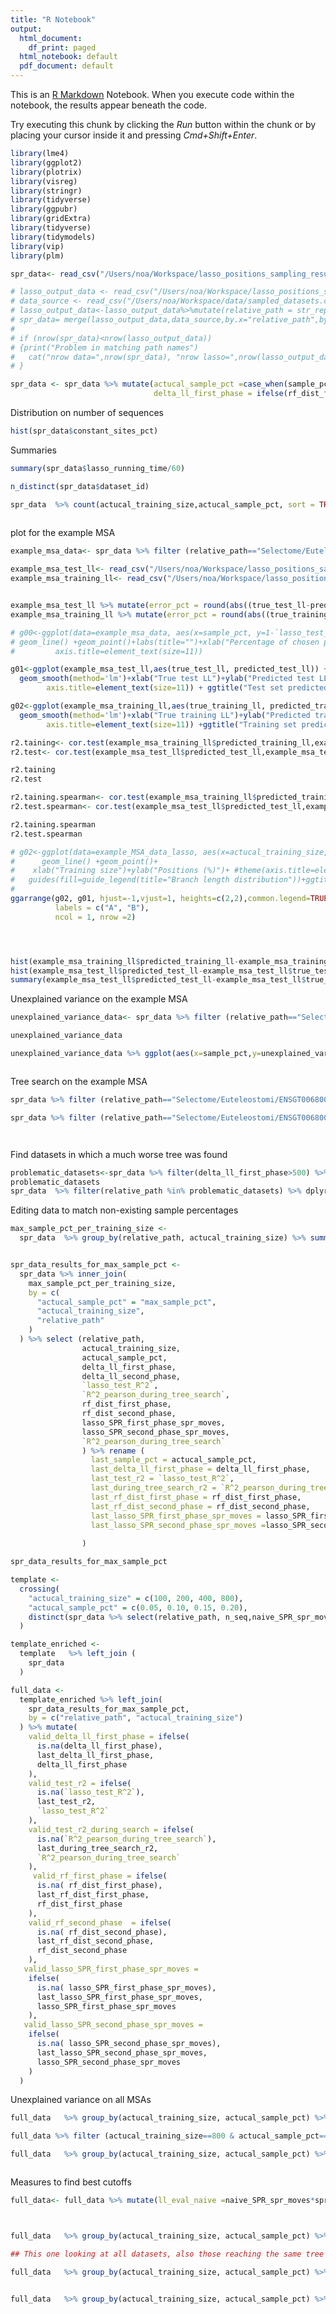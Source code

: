 ```yaml
---
title: "R Notebook"
output:
  html_document:
    df_print: paged
  html_notebook: default
  pdf_document: default
---
```


This is an [R Markdown](http://rmarkdown.rstudio.com) Notebook. When you execute code within the notebook, the results appear beneath the code. 

Try executing this chunk by clicking the *Run* button within the chunk or by placing your cursor inside it and pressing *Cmd+Shift+Enter*. 

```r
library(lme4)
library(ggplot2)
library(plotrix)
library(visreg)
library(stringr)
library(tidyverse)
library(ggpubr)
library(gridExtra)
library(tidyverse)
library(tidymodels)
library(vip) 
library(plm)

```

```r
spr_data<- read_csv("/Users/noa/Workspace/lasso_positions_sampling_results/large_spr_data.csv") %>% mutate(relative_path = dataset_id)
```

```r
# lasso_output_data <- read_csv("/Users/noa/Workspace/lasso_positions_sampling_results/new_spr_results.csv")
# data_source <- read_csv("/Users/noa/Workspace/data/sampled_datasets.csv")
# lasso_output_data<-lasso_output_data%>%mutate(relative_path = str_replace_all(dataset_id,'(/groups/pupko/noaeker/data/ABC_DR/)|(/ref_msa.aa.phy)',""))
# spr_data= merge(lasso_output_data,data_source,by.x="relative_path",by.y="path", all.x = TRUE)
# 
# if (nrow(spr_data)<nrow(lasso_output_data))
# {print("Problem in matching path names")
#   cat("nrow data=",nrow(spr_data), "nrow lasso=",nrow(lasso_output_data))
# }
```
```r
spr_data <- spr_data %>% mutate(actucal_sample_pct =case_when(sample_pct>=0.2 ~ 0.2, sample_pct>=0.15 ~0.15, sample_pct>=0.1 ~ 0.1, sample_pct>=0.05 ~ 0.05) ,
                                delta_ll_first_phase = ifelse(rf_dist_first_phase>0,naive_SPR_ll-lasso_SPR_first_phase_ll,0), delta_ll_second_phase = ifelse(rf_dist_second_phase>0,naive_SPR_ll-lasso_SPR_second_phase_ll,0), spr_neighbours = 2*(n_seq-3)*((2*n_seq)- 7) ) %>% filter(n_seq>=5)

```

Distribution on number of sequences

```r
hist(spr_data$constant_sites_pct)
```

Summaries

```r
summary(spr_data$lasso_running_time/60)
```

```r
n_distinct(spr_data$dataset_id)

spr_data  %>% count(actucal_training_size,actucal_sample_pct, sort = TRUE) %>% arrange(actucal_training_size, actucal_sample_pct)
  
```





plot for the example MSA 

```r
example_msa_data<- spr_data %>% filter (relative_path=="Selectome/Euteleostomi/ENSGT00680000099951", actucal_training_size==800)

example_msa_test_ll<- read_csv("/Users/noa/Workspace/lasso_positions_sampling_results/test_sitelh_df_prediction_51.csv")
example_msa_training_ll<- read_csv("/Users/noa/Workspace/lasso_positions_sampling_results/training_sitelh_df_prediction_51.csv")


example_msa_test_ll %>% mutate(error_pct = round(abs((true_test_ll-predicted_test_ll)/true_test_ll)*100,3)) %>% head(5)
example_msa_training_ll %>% mutate(error_pct = round(abs((true_training_ll-predicted_training_ll)/true_training_ll)*100,3)) %>% head(5)

# g00<-ggplot(data=example_msa_data, aes(x=sample_pct, y=1-`lasso_test_R^2`)) +theme_classic()+
# geom_line() +geom_point()+labs(title="")+xlab("Percentage of chosen positions")+ ylab("unexplained variance (%)") + theme(plot.title = element_text(hjust = 0.5))+scale_x_continuous(labels = scales::percent)+scale_y_continuous(labels = scales::percent)+ theme(plot.title = element_text(hjust = 0.5))+theme(axis.text=element_text(size=11),
#         axis.title=element_text(size=11))

g01<-ggplot(example_msa_test_ll,aes(true_test_ll, predicted_test_ll)) +theme_classic()+
  geom_smooth(method='lm')+xlab("True test LL")+ylab("Predicted test LL ")+geom_point()+ labs(title="")+theme(plot.title = element_text(hjust = 0.5))+ theme(plot.title = element_text(hjust = 0.5))+theme(axis.text=element_text(size=11),
        axis.title=element_text(size=11)) + ggtitle("Test set predicted log-likelihood vs. true log-likelihood")

g02<-ggplot(example_msa_training_ll,aes(true_training_ll, predicted_training_ll)) +theme_classic()+
  geom_smooth(method='lm')+xlab("True training LL")+ylab("Predicted training LL ")+geom_point()+ labs(title="")+theme(plot.title = element_text(hjust = 0.5))+ theme(plot.title = element_text(hjust = 0.5))+theme(axis.text=element_text(size=11),
        axis.title=element_text(size=11)) +ggtitle("Training set predicted log-likelihood vs. true log-likelihood")

r2.taining<- cor.test(example_msa_training_ll$predicted_training_ll,example_msa_training_ll$true_training_ll )
r2.test<- cor.test(example_msa_test_ll$predicted_test_ll,example_msa_test_ll$true_test_ll )

r2.taining
r2.test

r2.taining.spearman<- cor.test(example_msa_training_ll$predicted_training_ll,example_msa_training_ll$true_training_ll, method = "spearman" )
r2.test.spearman<- cor.test(example_msa_test_ll$predicted_test_ll,example_msa_test_ll$true_test_ll, method = "spearman" )

r2.taining.spearman
r2.test.spearman

# g02<-ggplot(data=example_MSA_data_lasso, aes(x=actucal_training_size,color=brlen_generator, y=sample_pct))+theme_classic()+ labs(color = "Branch length distribution")+
#      geom_line() +geom_point()+
#    xlab("Training size")+ylab("Positions (%)")+ #theme(axis.title=element_text(size=10),)
#   guides(fill=guide_legend(title="Branch length distribution"))+ggtitle("Median percentage of positions chosen by Lasso")+scale_y_continuous(labels = scales::percent)+ theme(legend.position = "none")+ theme(plot.title = element_text(hjust = 0.5))+labs(color = "Branch length distribution")
# 
ggarrange(g02, g01, hjust=-1,vjust=1, heights=c(2,2),common.legend=TRUE,
          labels = c("A", "B"),
          ncol = 1, nrow =2)





```




```r
hist(example_msa_training_ll$predicted_training_ll-example_msa_training_ll$true_training_ll)
hist(example_msa_test_ll$predicted_test_ll-example_msa_test_ll$true_test_ll)
summary(example_msa_test_ll$predicted_test_ll-example_msa_test_ll$true_test_ll)
```

Unexplained variance on the example MSA

```r

unexplained_variance_data<- spr_data %>% filter (relative_path=="Selectome/Euteleostomi/ENSGT00680000099951")  %>% select (sample_pct,actucal_training_size,`lasso_test_R^2`, lasso_test_spearmanr) %>% mutate (unexplained_var =1-`lasso_test_R^2` )

unexplained_variance_data

unexplained_variance_data %>% ggplot(aes(x=sample_pct,y=unexplained_var, group = as.factor(actucal_training_size), colour = as.factor(actucal_training_size))) +geom_line() + geom_point()+ scale_x_continuous(labels = scales::percent) +labs(color="Training size",x="Sample percentage (t)",y="Unexplained variance (%)", title="Percentage of unexplained variance on test set") +  scale_y_continuous(labels = scales::percent, limits = c(0,0.025))+theme_classic()



```


Tree search on the example MSA

```r

spr_data %>% filter (relative_path=="Selectome/Euteleostomi/ENSGT00680000099951") %>% select ( actucal_training_size,actucal_sample_pct,  delta_ll_first_phase)

spr_data %>% filter (relative_path=="Selectome/Euteleostomi/ENSGT00680000099951") %>% ggplot(aes(x=sample_pct,y=delta_ll_first_phase, group = as.factor(actucal_training_size), colour = as.factor(actucal_training_size))) +geom_line() + geom_point()+ scale_x_continuous(labels = scales::percent) +labs(color="Training size",x="Sample percentage (t)",y="log-likelihood difference", title="log-likelihood differences") +theme_classic()



```



```r

```




Find datasets in which a much worse tree was found

```r
problematic_datasets<-spr_data %>% filter(delta_ll_first_phase>500) %>% distinct(relative_path) %>% pull(relative_path)
problematic_datasets
spr_data  %>% filter(relative_path %in% problematic_datasets) %>% dplyr::select(relative_path,n_seq, actucal_training_size,sample_pct, `R^2_pearson_during_tree_search`,delta_ll_first_phase,lasso_SPR_first_phase_spr_moves,lasso_SPR_second_phase_spr_moves,lasso_SPR_second_phase_ll, naive_SPR_spr_moves)
```




Editing data to match non-existing sample percentages

```r
max_sample_pct_per_training_size <-
  spr_data  %>% group_by(relative_path, actucal_training_size) %>% summarise (max_sample_pct = max(actucal_sample_pct))


spr_data_results_for_max_sample_pct <-
  spr_data %>% inner_join(
    max_sample_pct_per_training_size,
    by = c(
      "actucal_sample_pct" = "max_sample_pct",
      "actucal_training_size",
      "relative_path"
    )
  ) %>% select (relative_path,
                actucal_training_size,
                actucal_sample_pct,
                delta_ll_first_phase,
                delta_ll_second_phase,
                `lasso_test_R^2`,
                `R^2_pearson_during_tree_search`,
                rf_dist_first_phase, 
                rf_dist_second_phase,
                lasso_SPR_first_phase_spr_moves,
                lasso_SPR_second_phase_spr_moves,
                `R^2_pearson_during_tree_search`
                ) %>% rename (
                  last_sample_pct = actucal_sample_pct,
                  last_delta_ll_first_phase = delta_ll_first_phase,
                  last_test_r2 = `lasso_test_R^2`,
                  last_during_tree_search_r2 = `R^2_pearson_during_tree_search`,
                  last_rf_dist_first_phase = rf_dist_first_phase,
                  last_rf_dist_second_phase = rf_dist_second_phase,
                  last_lasso_SPR_first_phase_spr_moves = lasso_SPR_first_phase_spr_moves,
                  last_lasso_SPR_second_phase_spr_moves =lasso_SPR_second_phase_spr_moves
                  
                )

spr_data_results_for_max_sample_pct

template <-
  crossing(
    "actucal_training_size" = c(100, 200, 400, 800),
    "actucal_sample_pct" = c(0.05, 0.10, 0.15, 0.20),
    distinct(spr_data %>% select(relative_path, n_seq,naive_SPR_spr_moves, spr_neighbours))
  )

template_enriched <-
  template   %>% left_join (
    spr_data 
  )

full_data <-
  template_enriched %>% left_join(
    spr_data_results_for_max_sample_pct,
    by = c("relative_path", "actucal_training_size")
  ) %>% mutate(
    valid_delta_ll_first_phase = ifelse(
      is.na(delta_ll_first_phase),
      last_delta_ll_first_phase,
      delta_ll_first_phase
    ),
    valid_test_r2 = ifelse(
      is.na(`lasso_test_R^2`),
      last_test_r2,
      `lasso_test_R^2`
    ),
    valid_test_r2_during_search = ifelse(
      is.na(`R^2_pearson_during_tree_search`),
      last_during_tree_search_r2,
      `R^2_pearson_during_tree_search`
    ),
     valid_rf_first_phase = ifelse(
      is.na( rf_dist_first_phase),
      last_rf_dist_first_phase,
      rf_dist_first_phase
    ),
    valid_rf_second_phase  = ifelse(
      is.na( rf_dist_second_phase),
      last_rf_dist_second_phase,
      rf_dist_second_phase
    ),
   valid_lasso_SPR_first_phase_spr_moves = 
    ifelse(
      is.na( lasso_SPR_first_phase_spr_moves),
      last_lasso_SPR_first_phase_spr_moves,
      lasso_SPR_first_phase_spr_moves
    ),
   valid_lasso_SPR_second_phase_spr_moves = 
    ifelse(
      is.na( lasso_SPR_second_phase_spr_moves),
      last_lasso_SPR_second_phase_spr_moves,
      lasso_SPR_second_phase_spr_moves
    )
  )

```

Unexplained variance on all MSAs

```r

full_data   %>% group_by(actucal_training_size, actucal_sample_pct) %>% summarize(median_r_2 = median(valid_test_r2)) %>% ggplot(aes(x=actucal_sample_pct,y=1-median_r_2, group = as.factor(actucal_training_size), colour = as.factor(actucal_training_size))) +geom_line() + geom_point()+ scale_x_continuous(labels = scales::percent) +labs(color="Training size",x="Sample percentage (t)",y="Unexplained variance (%)", title="Median percentage of unexplained variance on test set") + scale_y_continuous(labels = scales::percent) +theme_classic() 

full_data %>% filter (actucal_training_size==800 & actucal_sample_pct==0.2) %>% summarize(median_r_2 = median(valid_test_r2))

```
```r
full_data   %>% group_by(actucal_training_size, actucal_sample_pct) %>% summarize(median_delta_ll = median(valid_delta_ll_first_phase )) %>% filter(!(actucal_training_size==100 & actucal_sample_pct>0.05) & !(actucal_training_size==200 & actucal_sample_pct>0.15)) %>% ggplot(aes(x=actucal_sample_pct,y=median_delta_ll , group = as.factor(actucal_training_size), colour = as.factor(actucal_training_size))) +geom_line() + geom_point(size=3)+ scale_x_continuous(labels = scales::percent) +labs(color="Training size",x="Sample percentage (t)",y="log-likelihood differences", title="Median log-likelihood differences") +theme_classic() 



```




Measures to find best cutoffs

```r

full_data<- full_data %>% mutate(ll_eval_naive =naive_SPR_spr_moves*spr_neighbours , ll_eval_lasso =((valid_lasso_SPR_first_phase_spr_moves*actucal_sample_pct)+valid_lasso_SPR_second_phase_spr_moves)*spr_neighbours+actucal_training_size ,run_time_factor = ll_eval_naive / ll_eval_lasso) 



full_data   %>% group_by(actucal_training_size, actucal_sample_pct) %>% summarize(pct_identical = sum(valid_rf_first_phase==0)/sum(valid_rf_first_phase==0 | valid_rf_first_phase>0),median_delta_ll= median(valid_delta_ll_first_phase[valid_rf_first_phase>0]), max_spr_dist = max(valid_lasso_SPR_second_phase_spr_moves), median_rf = median(valid_rf_first_phase[valid_rf_first_phase>0]), median_run_time_factor = median(run_time_factor))

## This one looking at all datasets, also those reaching the same tree

full_data   %>% group_by(actucal_training_size, actucal_sample_pct) %>% summarize(pct_identical = sum(valid_rf_first_phase==0)/sum(valid_rf_first_phase==0 | valid_rf_first_phase>0),median_delta_ll= median(valid_delta_ll_first_phase), max_spr_dist = max(valid_lasso_SPR_second_phase_spr_moves), median_rf = median(valid_rf_first_phase), median_run_time_factor = median(run_time_factor))



```



```r
full_data   %>% group_by(actucal_training_size, actucal_sample_pct) %>% summarize(median_run_time_factor = median(run_time_factor )) %>% filter(!(actucal_training_size==100 & actucal_sample_pct>0.05) & !(actucal_training_size==200 & actucal_sample_pct>0.15)) %>% ggplot(aes(x=actucal_sample_pct,y=median_run_time_factor , group = as.factor(actucal_training_size), colour = as.factor(actucal_training_size))) +geom_line() + geom_point(size=3)+ scale_x_continuous(labels = scales::percent) +labs(color="Training size",x="Sample percentage (t)",y="log-likelihood differences", title="Median run-time factor") +theme_classic()+expand_limits(x = 0, y = 0)

```









